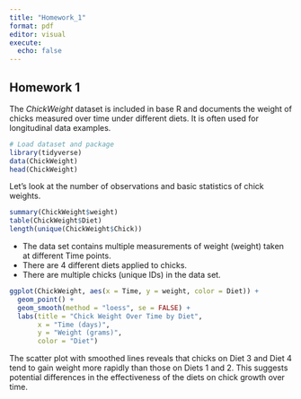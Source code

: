```yaml
---
title: "Homework_1"
format: pdf
editor: visual
execute:
  echo: false
---
```


## Homework 1

The *ChickWeight* dataset is included in base R and documents the weight of chicks measured over time under different diets. It is often used for longitudinal data examples.

```r
# Load dataset and package
library(tidyverse)
data(ChickWeight)
head(ChickWeight)
```

Let's look at the number of observations and basic statistics of chick weights.

```r
summary(ChickWeight$weight)
table(ChickWeight$Diet)
length(unique(ChickWeight$Chick))
```

-   The data set contains multiple measurements of weight (weight) taken at different Time points.
-   There are 4 different diets applied to chicks.
-   There are multiple chicks (unique IDs) in the data set.

```r
ggplot(ChickWeight, aes(x = Time, y = weight, color = Diet)) +
  geom_point() +
  geom_smooth(method = "loess", se = FALSE) +
  labs(title = "Chick Weight Over Time by Diet",
       x = "Time (days)",
       y = "Weight (grams)",
       color = "Diet")
```

The scatter plot with smoothed lines reveals that chicks on Diet 3 and Diet 4 tend to gain weight more rapidly than those on Diets 1 and 2. This suggests potential differences in the effectiveness of the diets on chick growth over time.
